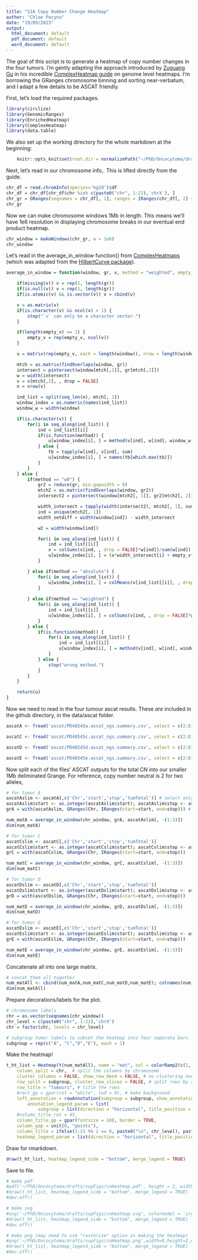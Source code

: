 ```yaml
---
title: "S1A Copy Number Change Heatmap"
author: "Chloe Pacyna"
date: "19/09/2023"
output:
  html_document: default
  pdf_document: default
  word_document: default
---
```




The goal of this script is to generate a heatmap of copy number changes in the four tumors.  I'm gently adapting the approach introduced by [Zuguang Gu](https://github.com/jokergoo) in his incredible [ComplexHeatmap guide](https://jokergoo.github.io/ComplexHeatmap-reference/book/genome-level-heatmap.html) on genome level heatmaps.  I'm borrowing the GRanges chromosome binning and sorting near-verbatum, and I adapt a few details to be ASCAT friendly.

First, let's load the required packages.

```r
library(circlize)
library(GenomicRanges)
library(EnrichedHeatmap)
library(ComplexHeatmap)
library(data.table)
```

We also set up the working directory for the whole markdown at the beginning:
```r
    knitr::opts_knit$set(root.dir = normalizePath("~/PhD/Oncocytoma/drafts/scripts/data/")) 
```


Next, let's read in our chromosome info,.  This is lifted directly from the guide.
```r

chr_df = read.chromInfo(species='hg19')$df
chr_df = chr_df[chr_df$chr %in% c(paste0("chr", 1:22),'chrX'), ]
chr_gr = GRanges(seqnames = chr_df[, 1], ranges = IRanges(chr_df[, 2] + 1, chr_df[, 3]))
chr_gr

```

Now we can make chromosome windows 1Mb in length.  This means we'll have 1e6 resolution in displaying chromosome breaks in our eventual end product heatmap.
```r

chr_window = makeWindows(chr_gr, w = 1e6)
chr_window
```

Let's read in the average_in_window function() from [ComplexHeatmaps](https://jokergoo.github.io/ComplexHeatmap-reference/book/genome-level-heatmap.html) (which was adapted from the [HilbertCurve package](https://bioconductor.org/packages/release/bioc/html/HilbertCurve.html)).
```r
average_in_window = function(window, gr, v, method = "weighted", empty_v = NA) {

    if(missing(v)) v = rep(1, length(gr))
    if(is.null(v)) v = rep(1, length(gr))
    if(is.atomic(v) && is.vector(v)) v = cbind(v)

    v = as.matrix(v)
    if(is.character(v) && ncol(v) > 1) {
        stop("`v` can only be a character vector.")
    }

    if(length(empty_v) == 1) {
        empty_v = rep(empty_v, ncol(v))
    }

    u = matrix(rep(empty_v, each = length(window)), nrow = length(window), ncol = ncol(v))

    mtch = as.matrix(findOverlaps(window, gr))
    intersect = pintersect(window[mtch[,1]], gr[mtch[,2]])
    w = width(intersect)
    v = v[mtch[,2], , drop = FALSE]
    n = nrow(v)

    ind_list = split(seq_len(n), mtch[, 1])
    window_index = as.numeric(names(ind_list))
    window_w = width(window)

    if(is.character(v)) {
        for(i in seq_along(ind_list)) {
            ind = ind_list[[i]]
            if(is.function(method)) {
                u[window_index[i], ] = method(v[ind], w[ind], window_w[i])
            } else {
                tb = tapply(w[ind], v[ind], sum)
                u[window_index[i], ] = names(tb[which.max(tb)])
            }
        }
    } else {
        if(method == "w0") {
            gr2 = reduce(gr, min.gapwidth = 0)
            mtch2 = as.matrix(findOverlaps(window, gr2))
            intersect2 = pintersect(window[mtch2[, 1]], gr2[mtch2[, 2]])

            width_intersect = tapply(width(intersect2), mtch2[, 1], sum)
            ind = unique(mtch2[, 1])
            width_setdiff = width(window[ind]) - width_intersect

            w2 = width(window[ind])

            for(i in seq_along(ind_list)) {
                ind = ind_list[[i]]
                x = colSums(v[ind, , drop = FALSE]*w[ind])/sum(w[ind])
                u[window_index[i], ] = (x*width_intersect[i] + empty_v*width_setdiff[i])/w2[i]
            }

        } else if(method == "absolute") {
            for(i in seq_along(ind_list)) {
                u[window_index[i], ] = colMeans(v[ind_list[[i]], , drop = FALSE])
            }
            
        } else if(method == "weighted") {
            for(i in seq_along(ind_list)) {
                ind = ind_list[[i]]
                u[window_index[i], ] = colSums(v[ind, , drop = FALSE]*w[ind])/sum(w[ind])
            }
        } else {
            if(is.function(method)) {
                for(i in seq_along(ind_list)) {
                    ind = ind_list[[i]]
                    u[window_index[i], ] = method(v[ind], w[ind], window_w[i])
                }
            } else {
                stop("wrong method.")
            }
        }
    }

    return(u)
}
```


Now we need to read in the four tumour ascat results.  These *are* included in the github directory, in the data/ascat folder.  
```r


ascatA <- fread('ascat/PD48545a.ascat_ngs.summary.csv', select = c(2:8)); colnames(ascatA) <- c('Chr','start','stop','normTotal','normB','tumTotal','tumB'); ascatA$sample <- 'A'; ascatA$Chr <- paste0('chr',ascatA$Chr)

ascatC <- fread('ascat/PD48545c.ascat_ngs.summary.csv', select = c(2:8)); colnames(ascatC) <- c('Chr','start','stop','normTotal','normB','tumTotal','tumB'); ascatC$sample <- 'C'; ascatC$Chr <- paste0('chr',ascatC$Chr)

ascatD <- fread('ascat/PD48545d.ascat_ngs.summary.csv', select = c(2:8)); colnames(ascatD) <- c('Chr','start','stop','normTotal','normB','tumTotal','tumB'); ascatD$sample <- 'D'; ascatD$Chr <- paste0('chr',ascatD$Chr)

ascatE <- fread('ascat/PD48545e.ascat_ngs.summary.csv', select = c(2:8)); colnames(ascatE) <- c('Chr','start','stop','normTotal','normB','tumTotal','tumB'); ascatE$sample <- 'E'; ascatE$Chr <- paste0('chr',ascatE$Chr)

```

Now split each of the files' ASCAT outputs for the total CN into our smaller 1Mb deliminated Grange.  For reference, copy number neutral is 2 for two alleles, 
```r

# for tumor A
ascatAslim <- ascatA[,c('Chr','start','stop','tumTotal')] # select only the four necessary columns
ascatAslim$start <- as.integer(ascatAslim$start); ascatAslim$stop <- as.integer(ascatAslim$stop); ascatAslim$tumTotal <- as.integer(ascatAslim$tumTotal) # make sure everything is an integer
grA = with(ascatAslim, GRanges(Chr, IRanges(start=start, end=stop))) # build our genomic ranges object

num_matA = average_in_window(chr_window, grA, ascatAslim[, -(1:3)])
dim(num_matA)

# for tumor C
ascatCslim <- ascatC[,c('Chr','start','stop','tumTotal')]
ascatCslim$start <- as.integer(ascatCslim$start); ascatCslim$stop <- as.integer(ascatCslim$stop); ascatCslim$tumTotal <- as.integer(ascatCslim$tumTotal)
grC = with(ascatCslim, GRanges(Chr, IRanges(start=start, end=stop)))

num_matC = average_in_window(chr_window, grC, ascatCslim[, -(1:3)])
dim(num_matC)

# for tumor D
ascatDslim <- ascatD[,c('Chr','start','stop','tumTotal')]
ascatDslim$start <- as.integer(ascatDslim$start); ascatDslim$stop <- as.integer(ascatDslim$stop); ascatDslim$tumTotal <- as.integer(ascatDslim$tumTotal)
grD = with(ascatDslim, GRanges(Chr, IRanges(start=start, end=stop)))

num_matD = average_in_window(chr_window, grD, ascatDslim[, -(1:3)])
dim(num_matD)

# for tumor E
ascatEslim <- ascatE[,c('Chr','start','stop','tumTotal')]
ascatEslim$start <- as.integer(ascatEslim$start); ascatEslim$stop <- as.integer(ascatEslim$stop); ascatEslim$tumTotal <- as.integer(ascatEslim$tumTotal)
grE = with(ascatEslim, GRanges(Chr, IRanges(start=start, end=stop)))

num_matE = average_in_window(chr_window, grE, ascatEslim[, -(1:3)])
dim(num_matE)

```

Concatenate all into one large matrix.
```r
# concat them all together
num_matAll <- cbind(num_matA,num_matC,num_matD,num_matE); colnames(num_matAll) <- c('A','C','D','E')
dim(num_matAll)
```

Prepare decorations/labels for the plot.
```r
# chromosome labels
chr = as.vector(seqnames(chr_window))
chr_level = c(paste0("chr", 1:22),'chrX')
chr = factor(chr, levels = chr_level)

# subgroup tumor labels to subset the heatmap into four separate bars
subgroup = rep(c("A", "C","D","E"), each = 1)

```


Make the heatmap!
```r
t_ht_list = Heatmap(t(num_matAll), name = "mat", col = colorRamp2(c(1, 2, 3, 4), c("#102e93", "white", "#b12124","#3d001c")), # make colors, transpose so it's horizontal
    column_split = chr,  # split the columns by chromosome
    cluster_columns = FALSE, show_row_dend = FALSE, # no clustering needed
    row_split = subgroup, cluster_row_slices = FALSE, # split rows by subgroup but don't cluster
    row_title = "tumours", # title the rows
    #rect_gp = gpar(col = "white", lwd = 0), # make background
    left_annotation = rowAnnotation(subgroup = subgroup, show_annotation_name = FALSE, col = list(subgroup = c("A" = "#6d3654ff", "C" = "#325676ff", "D" = "#9f6f88ff", "E" = "#6f889fff")),
        annotation_legend_param = list(
            subgroup = list(direction = "horizontal", title_position = "lefttop", nrow = 1))),
    #column_title_rot = 45,
    column_title_gp = gpar(fontsize = 10), border = TRUE,
    column_gap = unit(0, "points"),
    column_title = ifelse(1:23 %% 2 == 0, paste0("\n", chr_level), paste0(chr_level, "\n")),
    heatmap_legend_param = list(direction = "horizontal", title_position = "lefttop"))

```

Draw for rmarkdown.
```r
draw(t_ht_list, heatmap_legend_side = "bottom", merge_legend = TRUE)

```

Save to file.
```r
# make pdf
#pdf('~/PhD/Oncocytoma/drafts/supFigs/cnHeatmap.pdf', height = 2, width = 8,  colormodel = 'srgb')
#draw(t_ht_list, heatmap_legend_side = "bottom", merge_legend = TRUE)
#dev.off()

# make svg
#svg('~/PhD/Oncocytoma/drafts/supFigs/cnHeatmap.svg', colormodel = 'srgb')
#draw(t_ht_list, heatmap_legend_side = "bottom", merge_legend = TRUE)
#dev.off()

# make png (may need to use "rasterize" option in making the heatmap)
#png('~/PhD/Oncocytoma/drafts/supFigs/cnHeatmap.png',width=9,height=2,units="in",res=1200)
#draw(t_ht_list, heatmap_legend_side = "bottom", merge_legend = TRUE)
#dev.off()

```
